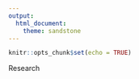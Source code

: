 ```yaml
---
output: 
  html_document:
    theme: sandstone
---
```


```r
knitr::opts_chunk$set(echo = TRUE)
```

Research